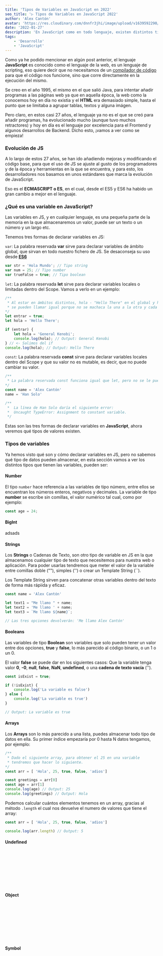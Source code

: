 ```yaml
---
title: 'Tipos de Variables en JavaScript en 2022'
seo_title: '▷ Tipos de Variables en JavaScript 2022'
author: 'Alex Cantón'
avatar: 'https://res.cloudinary.com/dnnfr3jhi/image/upload/v1639592290/Blog/alex_r0u07u.webp'
date: '2022-01-27'
description: 'En JavaScript como en todo lenguaje, existen distintos tipos de variables. String para los textos, number para los números, boolean para los valores verdaderos y falsos... y un largo etc. Aprende todos los tipos de variables que hay en JavaScript con Alex Cantón.'
tags:
    - 'Desarrollo'
    - 'JavaScript'
---
```


Como ya he podido mencionar en algún post anterior, el lenguaje **JavaScript** es conocido como el lenguaje de la web, es un lenguaje de scripting, eso quiere decir que no necesitamos de un [compilador de código](https://es.ryte.com/wiki/Compilador) para que el código nos funcione, sino que corre directamente en la ejecución del mismo.

Se creo en el año 1995, el mismo en el que salió Java, para intentar añadir programas a las páginas web ya que en aquella época, la web como la conocemos hoy en día no existia y el **HTML** era demasiado simple, hasta el punto que se limitaba a agrupar tablas, textos y alguna imágen.

Pero claro, en estos casi 27 años, el lenguaje ya no es el que se creó para añadir programas, ha evolucionado mucho (aunque tuvo muchos retractores) y hoy en día es el lenguaje por excelencia para el Frontend y algunos desarrollos de Backend. Dicho esto, ¡vamos a ver como se empieza!

### Evolución de JS

A lo largo de estos 27 años, se han ido añadiendo mejoras y modificando el código base, para que el uso de JS se ajuste al gusto de los programadores y de la época y herramientas en la que se encuentra, y para esto, los desarrolladores nos basamos en unos estándares que marca la evolución de JavaScript.

Eso es el **ECMASCRIPT o ES**, en el cual, desde el ES5 y ES6 ha habido un gran cambio a mejor en el lenguaje.

### ¿Qué es una variable en JavaScript?

Las variables en JS, y en cualquier lenguaje, es una pequeña parte de la memoria en la que almacenaremos un valor, puede ser un texto o un número y un largo etc.

Tenemos tres formas de declarar variables en JS:

`var`: La palabra reservada **var** sirve para declarar variables de ámbito global, que sirvan en todo nuestro fichero de JS. Se desaconseja su uso desde **[ES6](https://www.w3schools.com/js/js_es6.asp)**

```js
var str = 'Hola Mundo'; // Tipo string
var num = 25; // Tipo number
var trueFalse = true; // Tipo boolean
```

`let`: La palabra reservada **let** sirve para declarar variables locales o limitadas dentro del Scope. Vamos a verlo en un ejemplo:

```js
/**
 * Al estar en ámbitos distintos, hola - "Hello There" en el global y hola - "General Kenobi" en el if
 * se pueden llamar igual porque no se machaca la una a la otra y cada Output tiene su valor.
*/
let entrar = true;
let hola = 'Hello There';

if (entrar) {
    let hola = 'General Kenobi';
    console.log(hola); // Output: General Kenobi
} // <- Salimos del if
console.log(hola); // Output: Hello There

```

`const`: La palabra reservada **const** sirve para declarar variables locales dentro del Scope y que su valor no es mutable, es decir, que no puede cambiar su valor.

```js
/**
 * La palabra reservada const funciona igual que let, pero no se le puede cambiar el valor.
*/
const name = 'Alex Cantón'
name = 'Han Solo'

/**
 *  La línea de Han Solo daría el siguiente error: 
 *  Uncaught TypeError: Assignment to constant variable.
 */

```

Estas son las tres formas de declarar variables en **JavaScript**, ahora veremos qué tipos de valores existen.

### Tipos de variables

Ya hemos visto qué son y cómo declarar variables en JS, pero no sabemos qué tipo de datos pueden almacenar, en esta sección vamos a ver los distintos tipos que tienen las variables, pueden ser:

#### Number

El tipo `number` hace referencia a las variables de tipo número, entre ellos se encuentran los números enteros, negativos y decimales. La variable de tipo **number** se escribe sin comillas, el valor numérico tal cual, como por ejemplo:
```js
const age = 24;
```

#### BigInt

adsads


#### Strings

Los **Strings** o Cadenas de Texto, son otro tipo de variable en JS en la que almacenamos cualquier tipo de texto que necesitemos para nuestra web o aplicación. Para poder usarlas tendremos que meter el valor de la variable entre comillas doble (""), simples ('') o crear un Template String (``).

Los Template String sirven para concatenar otras variables dentro del texto de forma más rápiida y eficaz.

```js
const name = 'Alex Cantón'

let text1 = "Me llamo " + name;
let text2 = 'Me llamo ' + name;
let text3 = `Me llamo ${name}`;

// Las tres opciones devolverán: 'Me llamo Alex Cantón'
```

#### Booleans

Las variables de tipo **Boolean** son variables que solo pueden tener un valor entre dos opciones, **true** y **false**, lo más parecido al código binario, o un 1 o un 0.

El valor **false** se puede dar en los siguientes casos: Que la variable tenga valor **0**, **-0**, **null**, **false**, **NaN**, **undefined**, o una **cadena de texto vacía** ('').

```js
const isExist = true;

if (!isExist) {
    console.log('La variable es false')
} else {
    console.log('La variable es true')
}

// Output: La variable es true
```

#### Arrays

Los **Arrays** son lo más parecido a una lista, puedes almacenar todo tipo de datos en ella. Su primer índice empezaría por 0 hasta N datos tengamos, por ejemplo:

```js
/**
 * Dado el siguiente array, para obtener el 25 en una variable
 * tendremos que hacer lo siguiente.
*/
const arr = [ 'Hola', 25, true, false, 'adios']

const greetings = arr[0]
const age = arr[1]
console.log(age) // Output: 25
console.log(greetings) // Output: Hola
```

Podemos calcular cuántos elementos tenemos en un array, gracias al método `.length` el cual nos devuelve el numero de valores que tiene el array:

```js
const arr = [ 'Hola', 25, true, false, 'adios']

console.log(arr.length) // Output: 5
```

#### Undefined

<br/><br/><br/><br/><br/><br/><br/>

#### Object

<br/><br/><br/><br/><br/><br/><br/>

#### Symbol

<br/><br/><br/><br/><br/><br/><br/>
